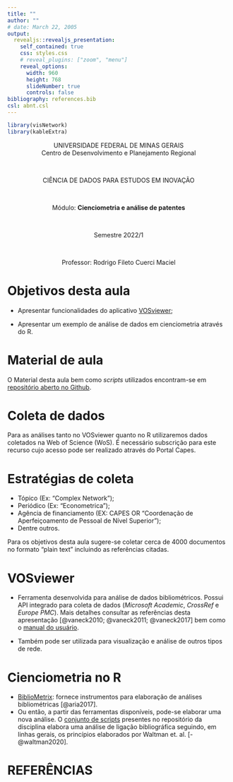 ```yaml
---
title: ""
author: ""
# date: March 22, 2005
output: 
  revealjs::revealjs_presentation:
    self_contained: true
    css: styles.css
    # reveal_plugins: ["zoom", "menu"]
    reveal_options:
      width: 960
      height: 768
      slideNumber: true
      controls: false
bibliography: references.bib
csl: abnt.csl
---
```


```r

library(visNetwork)
library(kableExtra)

```

<center>UNIVERSIDADE FEDERAL DE MINAS GERAIS</center>
<center><medium>Centro de Desenvolvimento e Planejamento Regional</medium></center>

<br>

<center>CIÊNCIA DE DADOS PARA ESTUDOS EM INOVAÇÃO</center>

<br>

<center>Módulo: **Cienciometria e análise de patentes**</center>

<br>

<center>Semestre 2022/1</center>

<br>

<center>Professor: Rodrigo Fileto Cuerci Maciel</center>

# Objetivos desta aula

-   Apresentar funcionalidades do aplicativo [VOSviewer](https://www.vosviewer.com/){target="_blank"};

-   Apresentar um exemplo de análise de dados em cienciometria através do R.

# Material de aula

O Material desta aula bem como *scripts* utilizados encontram-se em [repositório aberto no Github](https://github.com/rodfileto-ufmg/ciencia_dados_inova/tree/main/03_cienciometria){target="_blank"}.

# Coleta de dados

Para as análises tanto no VOSviewer quanto no R utilizaremos dados coletados na Web of Science (WoS). É necessário subscrição para este recurso cujo acesso pode ser realizado através do Portal Capes.

# Estratégias de coleta

-   Tópico (Ex: "Complex Network");
-   Periódico (Ex: "Econometrica");
-   Agência de financiamento (EX: CAPES OR "Coordenação de Aperfeiçoamento de Pessoal de Nível Superior");
-   Dentre outros.

Para os objetivos desta aula sugere-se coletar cerca de 4000 documentos no formato "plain text" incluindo as referências citadas.

# VOSviewer

-   Ferramenta desenvolvida para análise de dados bibliométricos. Possui API integrado para coleta de dados (*Microsoft Academic*, *CrossRef* e *Europe PMC*). Mais detalhes consultar as referências desta apresentação [@vaneck2010; @vaneck2011; @vaneck2017] bem como o [manual do usuário](https://www.vosviewer.com/documentation/Manual_VOSviewer_1.6.17.pdf){target="_blank"}.

-   Também pode ser utilizada para visualização e análise de outros tipos de rede.

# Cienciometria no R

-   [BiblioMetrix](https://www.bibliometrix.org/){target="_blank"}: fornece instrumentos para elaboração de análises bibliométricas [@aria2017].
-   Ou então, a partir das ferramentas disponíveis, pode-se elaborar uma nova análise. O [conjunto de scripts](https://github.com/rodfileto-ufmg/ciencia_dados_inova/tree/main/03_cienciometria/scripts){target="_blank"} presentes no repositório da disciplina elabora uma análise de ligação bibliográfica seguindo, em linhas gerais, os princípios elaborados por Waltman et. al. [-@waltman2020].

# REFERÊNCIAS
